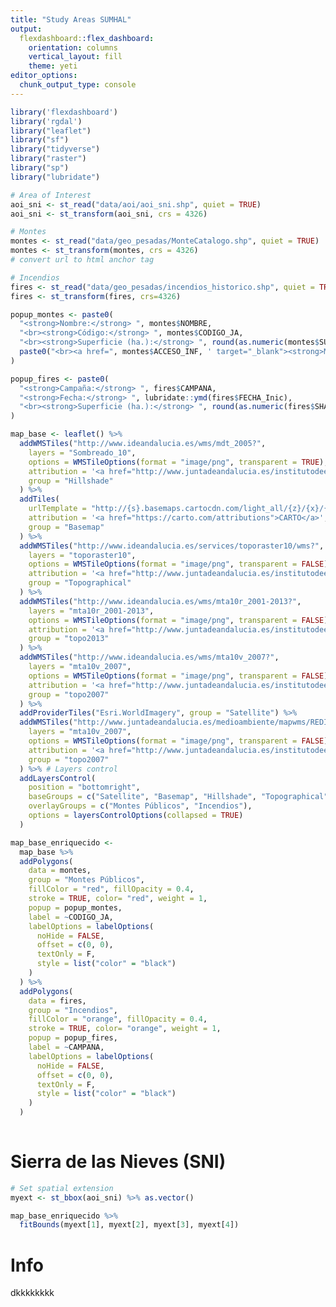 ```yaml
---
title: "Study Areas SUMHAL"
output: 
  flexdashboard::flex_dashboard:
    orientation: columns
    vertical_layout: fill
    theme: yeti
editor_options: 
  chunk_output_type: console
---
```


```r
library('flexdashboard')
library('rgdal')
library("leaflet") 
library("sf")
library("tidyverse")
library("raster")
library("sp")
library("lubridate")
```

```r
# Area of Interest 
aoi_sni <- st_read("data/aoi/aoi_sni.shp", quiet = TRUE) 
aoi_sni <- st_transform(aoi_sni, crs = 4326)

# Montes 
montes <- st_read("data/geo_pesadas/MonteCatalogo.shp", quiet = TRUE)
montes <- st_transform(montes, crs = 4326)
# convert url to html anchor tag 

# Incendios 
fires <- st_read("data/geo_pesadas/incendios_historico.shp", quiet = TRUE)
fires <- st_transform(fires, crs=4326)
```


```r
popup_montes <- paste0(
  "<strong>Nombre:</strong> ", montes$NOMBRE,
  "<br><strong>Código:</strong> ", montes$CODIGO_JA,
  "<br><strong>Superficie (ha.):</strong> ", round(as.numeric(montes$SUP_HA), 2),
  paste0("<br><a href=", montes$ACCESO_INF, ' target="_blank"><strong>Mas info</strong></a>')
)

popup_fires <- paste0(
  "<strong>Campaña:</strong> ", fires$CAMPANA,
  "<strong>Fecha:</strong> ", lubridate::ymd(fires$FECHA_Inic),
  "<br><strong>Superficie (ha.):</strong> ", round(as.numeric(fires$SHAPE_Area), 2)
)
```


```r
map_base <- leaflet() %>%
  addWMSTiles("http://www.ideandalucia.es/wms/mdt_2005?",
    layers = "Sombreado_10",
    options = WMSTileOptions(format = "image/png", transparent = TRUE),
    attribution = '<a href="http://www.juntadeandalucia.es/institutodeestadisticaycartografia" target="_blank">Instituto de Estadística y Cartografía de Andalucía</a>',
    group = "Hillshade"
  ) %>%
  addTiles(
    urlTemplate = "http://{s}.basemaps.cartocdn.com/light_all/{z}/{x}/{y}.png",
    attribution = '<a href="https://carto.com/attributions">CARTO</a>',
    group = "Basemap"
  ) %>%
  addWMSTiles("http://www.ideandalucia.es/services/toporaster10/wms?",
    layers = "toporaster10",
    options = WMSTileOptions(format = "image/png", transparent = FALSE),
    attribution = '<a href="http://www.juntadeandalucia.es/institutodeestadisticaycartografia" target="_blank">Instituto de Estadística y Cartografía de Andalucía</a>',
    group = "Topographical"
  ) %>%
  addWMSTiles("http://www.ideandalucia.es/wms/mta10r_2001-2013?",
    layers = "mta10r_2001-2013",
    options = WMSTileOptions(format = "image/png", transparent = FALSE),
    attribution = '<a href="http://www.juntadeandalucia.es/institutodeestadisticaycartografia" target="_blank">Instituto de Estadística y Cartografía de Andalucía</a>',
    group = "topo2013"
  ) %>%
  addWMSTiles("http://www.ideandalucia.es/wms/mta10v_2007?",
    layers = "mta10v_2007",
    options = WMSTileOptions(format = "image/png", transparent = FALSE),
    attribution = '<a href="http://www.juntadeandalucia.es/institutodeestadisticaycartografia" target="_blank">Instituto de Estadística y Cartografía de Andalucía</a>',
    group = "topo2007"
  ) %>%
  addProviderTiles("Esri.WorldImagery", group = "Satellite") %>%
  addWMSTiles("http://www.juntadeandalucia.es/medioambiente/mapwms/REDIAM_MUCV25_99_escala_detalle?",
    layers = "mta10v_2007",
    options = WMSTileOptions(format = "image/png", transparent = FALSE),
    attribution = '<a href="http://www.juntadeandalucia.es/institutodeestadisticaycartografia" target="_blank">Instituto de Estadística y Cartografía de Andalucía</a>',
    group = "topo2007"
  ) %>% # Layers control
  addLayersControl(
    position = "bottomright",
    baseGroups = c("Satellite", "Basemap", "Hillshade", "Topographical", "topo2013", "topo2007"),
    overlayGroups = c("Montes Públicos", "Incendios"),
    options = layersControlOptions(collapsed = TRUE)
  )

```


```r
map_base_enriquecido <- 
  map_base %>% 
  addPolygons(
    data = montes,
    group = "Montes Públicos",
    fillColor = "red", fillOpacity = 0.4,
    stroke = TRUE, color= "red", weight = 1,
    popup = popup_montes,
    label = ~CODIGO_JA,
    labelOptions = labelOptions(
      noHide = FALSE,
      offset = c(0, 0),
      textOnly = F,
      style = list("color" = "black")
    )
  ) %>% 
  addPolygons(
    data = fires,
    group = "Incendios",
    fillColor = "orange", fillOpacity = 0.4,
    stroke = TRUE, color= "orange", weight = 1,
    popup = popup_fires,
    label = ~CAMPANA,
    labelOptions = labelOptions(
      noHide = FALSE,
      offset = c(0, 0),
      textOnly = F,
      style = list("color" = "black")
    )
  )
  
```



Sierra de las Nieves (SNI)
=============================================================================

```r
# Set spatial extension 
myext <- st_bbox(aoi_sni) %>% as.vector()

map_base_enriquecido %>%
  fitBounds(myext[1], myext[2], myext[3], myext[4])
```



Info
=============================================================================

dkkkkkkkk



